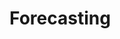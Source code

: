 # Forecasting


<ul className="grid grid-cols-1 md:grid-cols-2 lg:grid-cols-3 xl:grid-cols-4 gap-4 -ml-6">
<ReferenceCard
    title="Anom"
    description="Perform a Quantile Anomaly detection on a given dataset:..."
    url="/terminal/reference/forecast/anom"
    command="true"
/>
<ReferenceCard
    title="Atr"
    description="Add Average True Range to dataset of specific stock ticker."
    url="/terminal/reference/forecast/atr"
    command="true"
/>
<ReferenceCard
    title="Autoarima"
    description="Perform Automatic ARIMA forecast:..."
    url="/terminal/reference/forecast/autoarima"
    command="true"
/>
<ReferenceCard
    title="Autoces"
    description="Perform Automatic Complex Exponential Smoothing forecast: https://nixtla.github.io/statsforecast/models.html#autoces"
    url="/terminal/reference/forecast/autoces"
    command="true"
/>
<ReferenceCard
    title="Autoets"
    description="Perform Automatic ETS (Error, Trend, Seasonality) forecast:..."
    url="/terminal/reference/forecast/autoets"
    command="true"
/>
<ReferenceCard
    title="Autoselect"
    description="Perform Automatic Statistical Forecast (select best statistical model from AutoARIMA, AutoETS, AutoCES, MSTL, ...)"
    url="/terminal/reference/forecast/autoselect"
    command="true"
/>
<ReferenceCard
    title="Brnn"
    description="Perform BRNN forecast (Vanilla RNN, LSTM, GRU):..."
    url="/terminal/reference/forecast/brnn"
    command="true"
/>
<ReferenceCard
    title="Clean"
    description="Clean a dataset by filling and dropping NaN values."
    url="/terminal/reference/forecast/clean"
    command="true"
/>
<ReferenceCard
    title="Combine"
    description="Combine two entire datasets, or add specific columns. Add specificcolumns with the syntax: <datasetX.column2>"
    url="/terminal/reference/forecast/combine"
    command="true"
/>
<ReferenceCard
    title="Corr"
    description="Plot correlation coefficients."
    url="/terminal/reference/forecast/corr"
    command="true"
/>
<ReferenceCard
    title="Delete"
    description="The column you want to delete from a dataset."
    url="/terminal/reference/forecast/delete"
    command="true"
/>
<ReferenceCard
    title="Delta"
    description="Add %Change (Delta) to dataset based on specific column."
    url="/terminal/reference/forecast/delta"
    command="true"
/>
<ReferenceCard
    title="Desc"
    description="Show descriptive statistics of a dataset"
    url="/terminal/reference/forecast/desc"
    command="true"
/>
<ReferenceCard
    title="Ema"
    description="Add exponential moving average to dataset based on specific column."
    url="/terminal/reference/forecast/ema"
    command="true"
/>
<ReferenceCard
    title="Expo"
    description="Perform Probabilistic Exponential Smoothing forecast:..."
    url="/terminal/reference/forecast/expo"
    command="true"
/>
<ReferenceCard
    title="Export"
    description="Export dataset to Excel"
    url="/terminal/reference/forecast/export"
    command="true"
/>
<ReferenceCard
    title="Linregr"
    description="Perform a linear regression forecast:..."
    url="/terminal/reference/forecast/linregr"
    command="true"
/>
<ReferenceCard
    title="Load"
    description="Load custom dataset (from previous export, custom imports)."
    url="/terminal/reference/forecast/load"
    command="true"
/>
<ReferenceCard
    title="Mom"
    description="Add momentum to dataset based on specific column."
    url="/terminal/reference/forecast/mom"
    command="true"
/>
<ReferenceCard
    title="Mstl"
    description="Perform Multiple Seasonalities and Trend using Loess (MSTL) forecast:..."
    url="/terminal/reference/forecast/mstl"
    command="true"
/>
<ReferenceCard
    title="Nbeats"
    description="Perform NBEATS forecast (Neural Bayesian Estimation of Time Series):..."
    url="/terminal/reference/forecast/nbeats"
    command="true"
/>
<ReferenceCard
    title="Nhits"
    description="Perform nhits forecast: https://unit8co.github.io/darts/generated_api/darts.models.forecasting.tft_model.html"
    url="/terminal/reference/forecast/nhits"
    command="true"
/>
<ReferenceCard
    title="Plot"
    description="Plot data based on the index"
    url="/terminal/reference/forecast/plot"
    command="true"
/>
<ReferenceCard
    title="Regr"
    description="Perform a regression forecast:..."
    url="/terminal/reference/forecast/regr"
    command="true"
/>
<ReferenceCard
    title="Rename"
    description="The column you want to rename from a dataset."
    url="/terminal/reference/forecast/rename"
    command="true"
/>
<ReferenceCard
    title="Rnn"
    description="Perform RNN forecast (Vanilla RNN, LSTM, GRU):..."
    url="/terminal/reference/forecast/rnn"
    command="true"
/>
<ReferenceCard
    title="Roc"
    description="Add rate of change to dataset based on specific column."
    url="/terminal/reference/forecast/roc"
    command="true"
/>
<ReferenceCard
    title="Rsi"
    description="Add rsi to dataset based on specific column."
    url="/terminal/reference/forecast/rsi"
    command="true"
/>
<ReferenceCard
    title="Rwd"
    description="Perform Random Walk with Drift forecast: https://nixtla.github.io/statsforecast/models.html#randomwalkwithdrift"
    url="/terminal/reference/forecast/rwd"
    command="true"
/>
<ReferenceCard
    title="Season"
    description="The seasonality for a given column"
    url="/terminal/reference/forecast/season"
    command="true"
/>
<ReferenceCard
    title="Seasonalnaive"
    description="Perform SeasonalNaive forecasting: https://nixtla.github.io/statsforecast/models.html#seasonalnaive"
    url="/terminal/reference/forecast/seasonalnaive"
    command="true"
/>
<ReferenceCard
    title="Setndays"
    description="Set the number of days to forecast"
    url="/terminal/reference/forecast/setndays"
    command="true"
/>
<ReferenceCard
    title="Show"
    description="Show a portion of the DataFrame"
    url="/terminal/reference/forecast/show"
    command="true"
/>
<ReferenceCard
    title="Signal"
    description="Add price signal to dataset based on closing price. 1 if the signal is that short term price will go up as..."
    url="/terminal/reference/forecast/signal"
    command="true"
/>
<ReferenceCard
    title="Sto"
    description="Add in Stochastic Oscillator %K and %D"
    url="/terminal/reference/forecast/sto"
    command="true"
/>
<ReferenceCard
    title="Tcn"
    description="Perform TCN forecast: https://unit8co.github.io/darts/generated_api/darts.models.forecasting.tcn_model.html"
    url="/terminal/reference/forecast/tcn"
    command="true"
/>
<ReferenceCard
    title="Tft"
    description="Perform TFT forecast (Temporal Fusion Transformer):..."
    url="/terminal/reference/forecast/tft"
    command="true"
/>
<ReferenceCard
    title="Theta"
    description="Perform Theta forecast: https://unit8co.github.io/darts/generated_api/darts.models.forecasting.theta.html"
    url="/terminal/reference/forecast/theta"
    command="true"
/>
<ReferenceCard
    title="Timegpt"
    description="TODO: Update me"
    url="/terminal/reference/forecast/timegpt"
    command="true"
/>
<ReferenceCard
    title="Trans"
    description="Perform Transformer Forecast:..."
    url="/terminal/reference/forecast/trans"
    command="true"
/>
<ReferenceCard
    title="Which"
    description="Show library versions of required packages."
    url="/terminal/reference/forecast/which"
    command="true"
/>
<ReferenceCard
    title="Whisper"
    description="Utilize Whisper Model to transcribe a video. Currently only supports Youtube URLS: https://github.com/openai/whisper"
    url="/terminal/reference/forecast/whisper"
    command="true"
/>
</ul>
